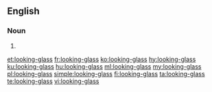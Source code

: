 ==English==

===Noun===
{{en-noun|looking-glasses}}

# {{alternative spelling of|looking glass}}

[[et:looking-glass]]
[[fr:looking-glass]]
[[ko:looking-glass]]
[[hy:looking-glass]]
[[ku:looking-glass]]
[[hu:looking-glass]]
[[ml:looking-glass]]
[[my:looking-glass]]
[[pl:looking-glass]]
[[simple:looking-glass]]
[[fi:looking-glass]]
[[ta:looking-glass]]
[[te:looking-glass]]
[[vi:looking-glass]]